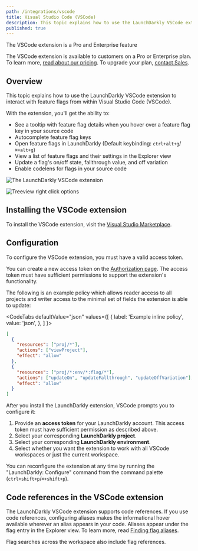 ```yaml
---
path: /integrations/vscode
title: Visual Studio Code (VSCode)
description: This topic explains how to use the LaunchDarkly VSCode extension to interact with feature flags from within VSCode.
published: true
---
```


<Callout intent="primary">
  <CalloutTitle>The VSCode extension is a Pro and Enterprise feature</CalloutTitle>
  <CalloutDescription>

The VSCode extension is available to customers on a Pro or Enterprise plan. To learn more, [read about our pricing](https://launchdarkly.com/pricing/). To upgrade your plan, [contact Sales](https://launchdarkly.com/contact-sales/).

  </CalloutDescription>
</Callout>

## Overview

This topic explains how to use the LaunchDarkly VSCode extension to interact with feature flags from within Visual Studio Code (VSCode).

With the extension, you'll get the ability to:

- See a tooltip with feature flag details when you hover over a feature flag key in your source code
- Autocomplete feature flag keys
- Open feature flags in LaunchDarkly (Default keybinding: `ctrl+alt+g`/`⌘+alt+g`)
- View a list of feature flags and their settings in the Explorer view
- Update a flag's on/off state, fallthrough value, and off variation
- Enable codelens for flags in your source code

![The LaunchDarkly VSCode extension](vscode-overview.png)

![Treeview right click options](vscode-treeview-right-click.png)

## Installing the VSCode extension

To install the VSCode extension, visit the [Visual Studio Marketplace](https://marketplace.visualstudio.com/items?itemName=LaunchDarklyOfficial.launchdarkly).

## Configuration

To configure the VSCode extension, you must have a valid access token.

You can create a new access token on the [Authorization page](https://app.launchdarkly.com/settings/authorization). The access token must have sufficient permissions to support the extension's functionality.

The following is an example policy which allows reader access to all projects and writer access to the minimal set of fields the extension is able to update:

<CodeTabs
  defaultValue="json"
  values={[
    { label: 'Example inline policy', value: 'json', },
  ]
}>

<CodeTabItem value="json">

```json
[
  {
    "resources": ["proj/*"],
    "actions": ["viewProject"],
    "effect": "allow"
  },
  {
    "resources": ["proj/*:env/*:flag/*"],
    "actions": ["updateOn", "updateFallthrough", "updateOffVariation"],
    "effect": "allow"
  }
]
```

</CodeTabItem>
</CodeTabs>

After you install the LaunchDarkly extension, VSCode prompts you to configure it:

1. Provide an **access token** for your LaunchDarkly account. This access token must have sufficient permission as described above.
2. Select your corresponding **LaunchDarkly project**.
3. Select your corresponding **LaunchDarkly environment**.
4. Select whether you want the extension to work with all VSCode workspaces or just the current workspace.

You can reconfigure the extension at any time by running the "LaunchDarkly: Configure" command from the command palette (`ctrl+shift+p`/`⌘+shift+p`).

## Code references in the VSCode extension

The LaunchDarkly VSCode extension supports code references. If you use code references, configuring aliases makes the informational hover available wherever an alias appears in your code. Aliases appear under the flag entry in the Explorer view. To learn more, read [Finding flag aliases](/home/code/code-references#finding-flag-aliases).

Flag searches across the workspace also include flag references.
